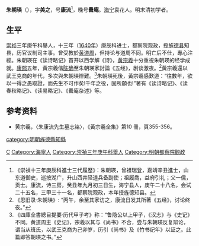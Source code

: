 {{Otheruses|subject=关于明朝清初学者|other=[[云南省|云南]][[辛亥革命|辛亥革命]]领导人之一|朱朝瑛 (清末民初)}}

'''朱朝瑛'''（{{bd|1605年||1670年|catIdx=Z朱}}），字'''美之'''，号'''康流'''<ref>《崇禎十三年庚辰科進士三代履歷》：朱朝瑛，曾祖瑞登，嘉靖辛丑進士，山东道御史，巡按湖广，升山西井陉道兵备副使；祖履喬，益府引礼；父一儒，贡士。康流，诗三房，癸丑年九月初三日生，海宁县人，庚午二十八名，会试二十五名，三甲三十一名，都察院观政，本年授旌德知县。</ref>，晚号'''罍庵'''。[[海宁|海宁]]袁花人。明末清初学者。

== 生平 ==
[[崇祯|崇祯]]三年庚午科舉人，十三年（[[1640年|1640年]]）庚辰科进士，都察院观政，授[[旌德县|旌德县]]知县，历官议制司主事。曾受教於[[黄道周|黄道周]]，但持论与道周不同。明亡后不仕，專心注經。朱朝瑛在《读诗略记》首开以西学解《诗》，[[黄宗羲|黄宗羲]]十分重視朱朝瑛的经学成就。[[康熙|康熙]]五年，黃宗羲偕[[陈确|陈确]]至朱朝瑛家討論《五经》，剧谈激夜。<ref>《思旧录·朱朝瑛》: “丙午，余至其家访之，康流日发其所著《五经》，讨论终夜。”</ref>黃宗羲還以武王克商的年代，多次與朱朝瑛辯難。<ref>《四庫全書總目提要·历代甲子考》称：“鲁隐公以上甲子，《汉志》与《史记》不同。黄道周主《史记》，宗羲以其与《尚书》不合，尝与朱朝瑛反复辩论，谓当从班氏，以武王克商为己卯岁，历引《尚书》及《竹书纪年》以证之。此篇即答朝瑛之书。”</ref>朱朝瑛死後，黃宗羲感歎道：“往數年，欲以一得之愚取證，而先生不可作矣!千年之役，固所願也!”著有《读诗略记》、《读春秋略记》、《读易略记》、《罍庵杂述》等。

== 参考资料 ==
{{reflist}}
*黄宗羲，〈朱康流先生墓志铭〉，《黃宗羲全集》第10 冊，頁355-356。

{{崇禎十三年庚辰科殿試金榜}}

{{Authority control}}

{{DEFAULTSORT:Zhu朱}}
[[Category:朱姓|C]]
[[Category:海寧人|Category:海寧人]]
[[Category:崇禎三年庚午科舉人|Category:崇禎三年庚午科舉人]]
[[Category:明朝都察院觀政|Category:明朝都察院觀政]]
[[category:明朝旌德縣知縣|category:明朝旌德縣知縣]]
